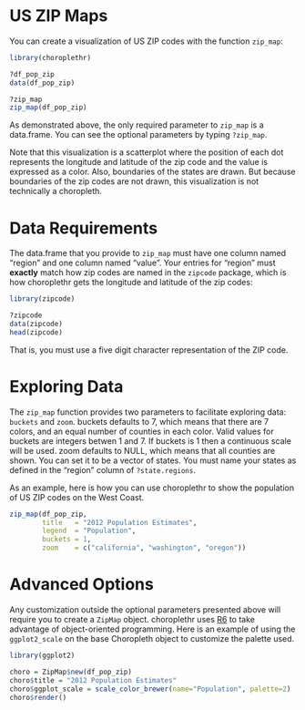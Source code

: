 <!--
  %\VignetteEngine{knitr}
%\VignetteIndexEntry{d) US ZIP Maps}
-->

US ZIP Maps
===

You can create a visualization of US ZIP codes with the function `zip_map`:

```r
library(choroplethr)

?df_pop_zip
data(df_pop_zip)

?zip_map
zip_map(df_pop_zip)
```

As demonstrated above, the only required parameter to `zip_map` is a data.frame.  You can see the optional parameters by typing `?zip_map`.  

Note that this visualization is a scatterplot where the position of each dot represents the longitude and latitude of the zip code and the value is expressed as a color. Also, boundaries of the states are drawn. But because boundaries of the zip codes are not drawn, this visualization is not technically a choropleth.

# Data Requirements

The data.frame that you provide to `zip_map` must have one column named "region" and one column named "value". Your entries for "region" must **exactly** match how zip codes are named in the `zipcode` package, which is how choroplethr gets the longitude and latitude of the zip codes:

```r
library(zipcode)

?zipcode
data(zipcode)
head(zipcode)
```

That is, you must use a five digit character representation of the ZIP code.

# Exploring Data

The `zip_map` function provides two parameters to facilitate exploring data: `buckets` and `zoom`.  buckets defaults to 7, which means that there are 7 colors, and an equal number of counties in each color. Valid values for buckets are integers betwen 1 and 7. If buckets is 1 then a continuous scale will be used. zoom defaults to NULL, which means that all counties are shown. You can set it to be a vector of states. You must name your states as defined in the "region" column of `?state.regions`.  

As an example, here is how you can use choroplethr to show the population of US ZIP codes on the West Coast.

```r
zip_map(df_pop_zip,
        title   = "2012 Population Estimates",
        legend  = "Population",
        buckets = 1,
        zoom    = c("california", "washington", "oregon"))
```

# Advanced Options

Any customization outside the optional parameters presented above will require you to create a `ZipMap` object.  choroplethr uses [R6](https://github.com/wch/R6) to take advantage of object-oriented programming.  Here is an example of using the `ggplot2_scale` on the base Choropleth object to customize the palette used.

```r
library(ggplot2)

choro = ZipMap$new(df_pop_zip)
choro$title = "2012 Population Estimates"
choro$ggplot_scale = scale_color_brewer(name="Population", palette=2)
choro$render()
```
